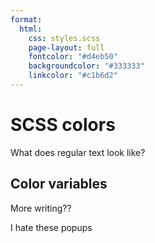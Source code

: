 ```yaml
---
format: 
  html:
    css: styles.scss
    page-layout: full
    fontcolor: "#d4eb50"
    backgroundcolor: "#333333"
    linkcolor: "#c1b6d2"
---
```


# SCSS colors

What does regular text look like?

## Color variables

More writing??


I hate these popups
